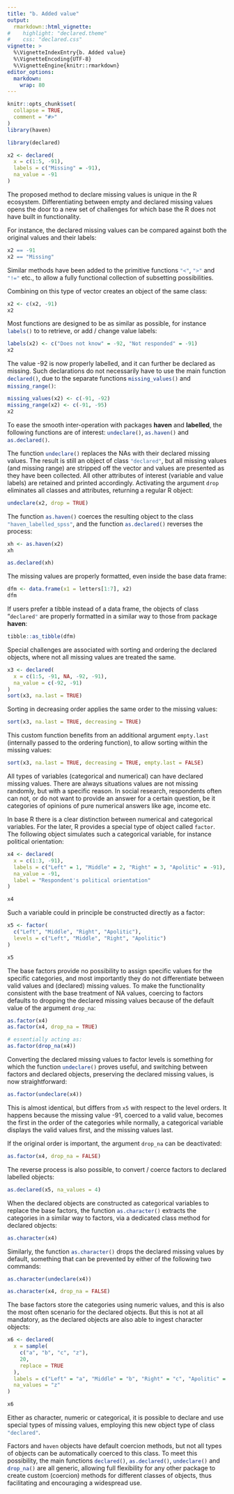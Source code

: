 ```yaml
---
title: "b. Added value"
output:
  rmarkdown::html_vignette:
#    highlight: "declared.theme"
#    css: "declared.css"
vignette: >
  %\VignetteIndexEntry{b. Added value}
  %\VignetteEncoding{UTF-8}
  %\VignetteEngine{knitr::rmarkdown}
editor_options: 
  markdown: 
    wrap: 80
---
```


```r
knitr::opts_chunk$set(
  collapse = TRUE,
  comment = "#>"
)
library(haven)
```


```r
library(declared)

x2 <- declared(
  x = c(1:5, -91),
  labels = c("Missing" = -91),
  na_value = -91
)
```

The proposed method to declare missing values is unique in the R ecosystem.
Differentiating between empty and declared missing values opens the door to a
new set of challenges for which base the R does not have built in functionality.

For instance, the declared missing values can be compared against both the
original values and their labels:

```r
x2 == -91
x2 == "Missing"
```

Similar methods have been added to the primitive functions `"<"`{.R}, `">"`{.R} and
`"!="`{.R} etc., to allow a fully functional collection of subsetting possibilities.

Combining on this type of vector creates an object of the same class:

```r
x2 <- c(x2, -91)
x2
```

Most functions are designed to be as similar as possible, for instance
`labels()`{.R} to to retrieve, or add / change value labels:

```r
labels(x2) <- c("Does not know" = -92, "Not responded" = -91)
x2
```

The value -92 is now properly labelled, and it can further be declared as
missing. Such declarations do not necessarily have to use the main function
`declared()`{.R}, due to the separate functions `missing_values()`{.R} and
`missing_range()`{.R}:

```r
missing_values(x2) <- c(-91, -92)
missing_range(x2) <- c(-91, -95)
x2
```

To ease the smooth inter-operation with packages **haven** and **labelled**, the
following functions are of interest: `undeclare()`{.R}, `as.haven()`{.R} and
`as.declared()`{.R}.

The function `undeclare()`{.R} replaces the NAs with their declared missing values.
The result is still an object of class `"declared"`{.R}, but all missing values (and
missing range) are stripped off the vector and values are presented as they have
been collected. All other attributes of interest (variable and value labels) are
retained and printed accordingly. Activating the argument `drop`{.R} eliminates all
classes and attributes, returning a regular R object:

```r
undeclare(x2, drop = TRUE)
```

The function `as.haven()`{.R} coerces the resulting object to the class
`"haven_labelled_spss"`{.R}, and the function `as.declared()`{.R} reverses the process:

```r
xh <- as.haven(x2)
xh

as.declared(xh)
```

The missing values are properly formatted, even inside the base data frame:

```r
dfm <- data.frame(x1 = letters[1:7], x2)
dfm
```

If users prefer a tibble instead of a data frame, the objects of class
"`declared"`{.R} are properly formatted in a similar way to those from package
**haven**:

```r
tibble::as_tibble(dfm)
```

Special challenges are associated with sorting and ordering the declared
objects, where not all missing values are treated the same.

```r
x3 <- declared(
  x = c(1:5, -91, NA, -92, -91),
  na_value = c(-92, -91)
)
sort(x3, na.last = TRUE)
```

Sorting in decreasing order applies the same order to the missing values:

```r
sort(x3, na.last = TRUE, decreasing = TRUE)
```

This custom function benefits from an additional argument `empty.last`{.R}
(internally passed to the ordering function), to allow sorting within the
missing values:

```r
sort(x3, na.last = TRUE, decreasing = TRUE, empty.last = FALSE)
```

All types of variables (categorical and numerical) can have declared missing
values. There are always situations values are not missing randomly, but with a
specific reason. In social research, respondents often can not, or do not want
to provide an answer for a certain question, be it categories of opinions of
pure numerical answers like age, income etc.

In base R there is a clear distinction between numerical and categorical
variables. For the later, R provides a special type of object called `factor`{.R}.
The following object simulates such a categorical variable, for instance
political orientation:

```r
x4 <- declared(
  x = c(1:3, -91),
  labels = c("Left" = 1, "Middle" = 2, "Right" = 3, "Apolitic" = -91),
  na_value = -91,
  label = "Respondent's political orientation"
)

x4
```

Such a variable could in principle be constructed directly as a factor:

```r
x5 <- factor(
  c("Left", "Middle", "Right", "Apolitic"),
  levels = c("Left", "Middle", "Right", "Apolitic")
)

x5
```

The base factors provide no possibility to assign specific values for the specific
categories, and most importantly they do not differentiate between valid values
and (declared) missing values. To make the functionality consistent with the base
treatment of NA values, coercing to factors defaults to dropping the declared
missing values because of the default value of the argument `drop_na`:

```r
as.factor(x4)
as.factor(x4, drop_na = TRUE)

# essentially acting as:
as.factor(drop_na(x4))
```

Converting the declared missing values to factor levels is something for which the
function `undeclare()`{.R} proves useful, and switching between factors and 
declared objects, preserving the declared missing values, is now straightforward:

```r
as.factor(undeclare(x4))
```

This is almost identical, but differs from `x5` with respect to the level orders.
It happens because the missing value -91, coerced to a valid value, becomes the
first in the order of the categories while normally, a categorical variable displays
the valid values first, and the missing values last.

If the original order is important, the argument `drop_na` can be deactivated:

```r
as.factor(x4, drop_na = FALSE)
```



The reverse process is also possible, to convert / coerce factors to declared
labelled objects:


```r
as.declared(x5, na_values = 4)
```


When the declared objects are constructed as categorical variables to replace
the base factors, the function `as.character()`{.R} extracts the categories
in a similar way to factors, via a dedicated class method for declared objects:

```r
as.character(x4)
```

Similarly, the function `as.character()`{.R} drops the declared missing values
by default, something that can be prevented by either of the following two
commands:

```r
as.character(undeclare(x4))

as.character(x4, drop_na = FALSE)
```


The base factors store the categories using numeric values, and this is also
the most often scenario for the declared objects. But this is not at all
mandatory, as the declared objects are also able to ingest character objects:

```r
x6 <- declared(
  x = sample(
    c("a", "b", "c", "z"),
    20,
    replace = TRUE
  ),
  labels = c("Left" = "a", "Middle" = "b", "Right" = "c", "Apolitic" = "z"),
  na_values = "z"
)

x6
```

Either as character, numeric or categorical, it is possible to declare and use
special types of missing values, employing this new object type of class
`"declared"`{.R}.

Factors and `haven`{.R} objects have default coercion methods, but not all types
of objects can be automatically coerced to this class. To meet this possibility,
the main functions `declared()`{.R}, `as.declared()`{.R}, `undeclare()`{.R} and
`drop_na()`{.R} are all generic, allowing full flexibility for any other package
to create custom (coercion) methods for different classes of objects, thus
facilitating and encouraging a widespread use.


